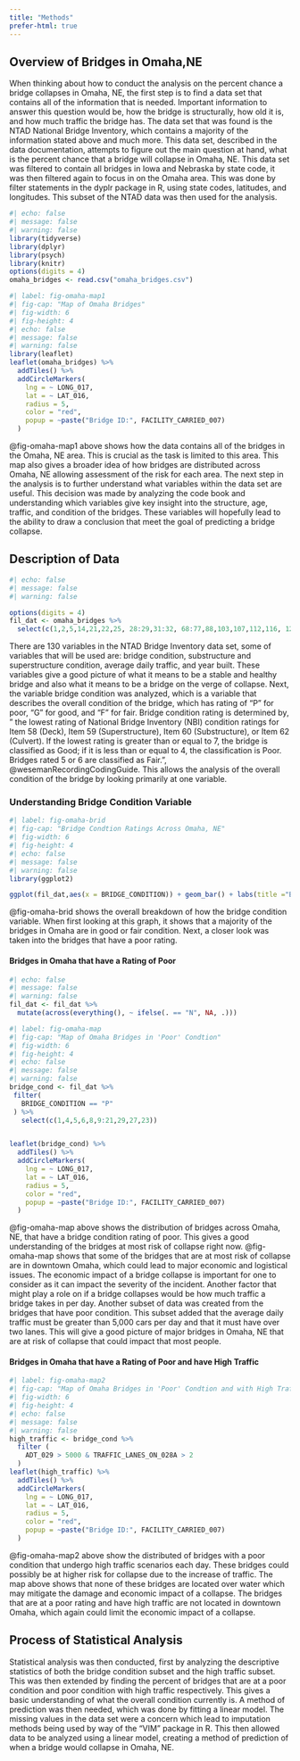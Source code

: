 ```yaml
---
title: "Methods"
prefer-html: true
---
```


## Overview of Bridges in Omaha,NE

When thinking about how to conduct the analysis on the percent chance a bridge collapses in Omaha, NE, the first step is to find a data set that contains all of the information that is needed. Important information to answer this question would be, how the bridge is structurally, how old it is, and how much traffic the bridge has. The data set that was found is the NTAD National Bridge Inventory, which contains a majority of the information stated above and much more. This data set, described in the data documentation, attempts to figure out the main question at hand, what is the percent chance that a bridge will collapse in Omaha, NE. This data set was filtered to contain all bridges in Iowa and Nebraska by state code, it was then filtered again to focus in on the Omaha area. This was done by filter statements in the dyplr package in R, using state codes, latitudes, and longitudes. This subset of the NTAD data was then used for the analysis.

```r
#| echo: false
#| message: false
#| warning: false
library(tidyverse)
library(dplyr)
library(psych)
library(knitr)
options(digits = 4)
omaha_bridges <- read.csv("omaha_bridges.csv")
```

```r
#| label: fig-omaha-map1
#| fig-cap: "Map of Omaha Bridges"
#| fig-width: 6
#| fig-height: 4
#| echo: false
#| message: false
#| warning: false
library(leaflet)
leaflet(omaha_bridges) %>%
  addTiles() %>%
  addCircleMarkers(
    lng = ~ LONG_017,
    lat = ~ LAT_016,
    radius = 5,
    color = "red",
    popup = ~paste("Bridge ID:", FACILITY_CARRIED_007)
  )

```

@fig-omaha-map1 above shows how the data contains all of the bridges in the Omaha, NE area. This is crucial as the task is limited to this area. This map also gives a broader idea of how bridges are distributed across Omaha, NE allowing assessment of the risk for each area. The next step in the analysis is to further understand what variables within the data set are useful. This decision was made by analyzing the code book and understanding which variables give key insight into the structure, age, traffic, and condition of the bridges. These variables will hopefully lead to the ability to draw a conclusion that meet the goal of predicting a bridge collapse.

## Description of Data

```r
#| echo: false
#| message: false
#| warning: false

options(digits = 4)
fil_dat <- omaha_bridges %>%
  select(c(1,2,5,14,21,22,25, 28:29,31:32, 68:77,88,103,107,112,116, 122:125))

```

There are 130 variables in the NTAD Bridge Inventory data set, some of variables that will be used are: bridge condition, substructure and superstructure condition, average daily traffic, and year built. These variables give a good picture of what it means to be a stable and healthy bridge and also what it means to be a bridge on the verge of collapse. Next, the variable bridge condition was analyzed, which is a variable that describes the overall condition of the bridge, which has rating of "P" for poor, "G" for good, and "F" for fair. Bridge condition rating is determined by, " the lowest rating of National Bridge Inventory (NBI) condition ratings for Item 58 (Deck), Item 59 (Superstructure), Item 60 (Substructure), or Item 62 (Culvert). If the lowest rating is greater than or equal to 7, the bridge is classified as Good; if it is less than or equal to 4, the classification is Poor. Bridges rated 5 or 6 are classified as Fair.", @wesemanRecordingCodingGuide. This allows the analysis of the overall condition of the bridge by looking primarily at one variable.

### Understanding Bridge Condition Variable

```r
#| label: fig-omaha-brid
#| fig-cap: "Bridge Condtion Ratings Across Omaha, NE"
#| fig-width: 6
#| fig-height: 4
#| echo: false
#| message: false
#| warning: false
library(ggplot2)

ggplot(fil_dat,aes(x = BRIDGE_CONDITION)) + geom_bar() + labs(title ="Bridge Condition") + xlab("Bridge Rating") + ylab("Number of Bridges")

```

@fig-omaha-brid shows the overall breakdown of how the bridge condition variable. When first looking at this graph, it shows that a majority of the bridges in Omaha are in good or fair condition. Next, a closer look was taken into the bridges that have a poor rating.

#### Bridges in Omaha that have a Rating of Poor

```r
#| echo: false
#| message: false
#| warning: false
fil_dat <- fil_dat %>%
  mutate(across(everything(), ~ ifelse(. == "N", NA, .)))
```

```r
#| label: fig-omaha-map
#| fig-cap: "Map of Omaha Bridges in 'Poor' Condtion"
#| fig-width: 6
#| fig-height: 4
#| echo: false
#| message: false
#| warning: false
bridge_cond <- fil_dat %>%
 filter(
   BRIDGE_CONDITION == "P"
 ) %>%
   select(c(1,4,5,6,8,9:21,29,27,23))


leaflet(bridge_cond) %>%
  addTiles() %>%
  addCircleMarkers(
    lng = ~ LONG_017,
    lat = ~ LAT_016,
    radius = 5,
    color = "red",
    popup = ~paste("Bridge ID:", FACILITY_CARRIED_007)
  )
```

@fig-omaha-map above shows the distribution of bridges across Omaha, NE, that have a bridge condition rating of poor. This gives a good understanding of the bridges at most risk of collapse right now. @fig-omaha-map shows that some of the bridges that are at most risk of collapse are in downtown Omaha, which could lead to major economic and logistical issues. The economic impact of a bridge collapse is important for one to consider as it can impact the severity of the incident. Another factor that might play a role on if a bridge collapses would be how much traffic a bridge takes in per day. Another subset of data was created from the bridges that have poor condition. This subset added that the average daily traffic must be greater than 5,000 cars per day and that it must have over two lanes. This will give a good picture of major bridges in Omaha, NE that are at risk of collapse that could impact that most people.

#### Bridges in Omaha that have a Rating of Poor and have High Traffic

```r
#| label: fig-omaha-map2
#| fig-cap: "Map of Omaha Bridges in 'Poor' Condtion and with High Traffic"
#| fig-width: 6
#| fig-height: 4
#| echo: false
#| message: false
#| warning: false
high_traffic <- bridge_cond %>%
  filter (
    ADT_029 > 5000 & TRAFFIC_LANES_ON_028A > 2
  )
leaflet(high_traffic) %>%
  addTiles() %>%
  addCircleMarkers(
    lng = ~ LONG_017,
    lat = ~ LAT_016,
    radius = 5,
    color = "red",
    popup = ~paste("Bridge ID:", FACILITY_CARRIED_007)
  )
```

@fig-omaha-map2 above show the distributed of bridges with a poor condition that undergo high traffic scenarios each day. These bridges could possibly be at higher risk for collapse due to the increase of traffic. The map above shows that none of these bridges are located over water which may mitigate the damage and economic impact of a collapse. The bridges that are at a poor rating and have high traffic are not located in downtown Omaha, which again could limit the economic impact of a collapse.

## Process of Statistical Analysis

Statistical analysis was then conducted, first by analyzing the descriptive statistics of both the bridge condition subset and the high traffic subset. This was then extended by finding the percent of bridges that are at a poor condition and poor condition with high traffic respectively. This gives a basic understanding of what the overall condition currently is. A method of prediction was then needed, which was done by fitting a linear model. The missing values in the data set were a concern which lead to imputation methods being used by way of the "VIM" package in R. This then allowed data to be analyzed using a linear model, creating a method of prediction of when a bridge would collapse in Omaha, NE.
